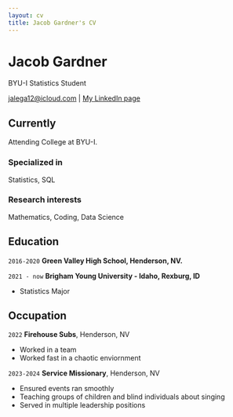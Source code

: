 ```yaml
---
layout: cv
title: Jacob Gardner's CV
---
```

# Jacob Gardner
BYU-I Statistics Student

<div id="webaddress">
<a href="jalega12@icloud.com">jalega12@icloud.com</a>
| <a href="https://www.linkedin.com/in/jacobgardner12/">My LinkedIn page</a>
</div>


## Currently

Attending College at BYU-I.

### Specialized in

Statistics, SQL


### Research interests

Mathematics, Coding, Data Science


## Education

`2016-2020`
__Green Valley High School, Henderson, NV.__

`2021 - now`
__Brigham Young University - Idaho, Rexburg, ID__

- Statistics Major

## Occupation

`2022`
__Firehouse Subs__, Henderson, NV

- Worked in a team
- Worked fast in a chaotic enviornment

`2023-2024`
__Service Missionary__, Henderson, NV

- Ensured events ran smoothly
- Teaching groups of children and blind individuals about singing
- Served in multiple leadership positions



<!-- ### Footer

Last updated: July 2025 -->